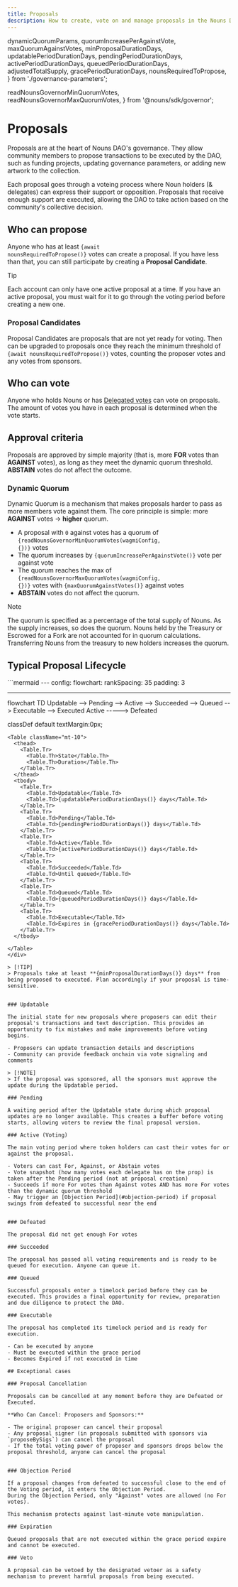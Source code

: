 ```yaml
---
title: Proposals
description: How to create, vote on and manage proposals in the Nouns DAO.
---
```


  dynamicQuorumParams,
  quorumIncreasePerAgainstVote,
  maxQuorumAgainstVotes,
  minProposalDurationDays,
  updatablePeriodDurationDays,
  pendingPeriodDurationDays,
  activePeriodDurationDays,
  queuedPeriodDurationDays,
  adjustedTotalSupply,
  gracePeriodDurationDays,
  nounsRequiredToPropose,
} from './governance-parameters';


  readNounsGovernorMinQuorumVotes,
  readNounsGovernorMaxQuorumVotes,
} from '@nouns/sdk/governor';


# Proposals

Proposals are at the heart of Nouns DAO's governance. They allow community members to propose transactions to be executed by the DAO, such as funding projects, updating governance parameters, or adding new artwork to the collection.

Each proposal goes through a voteing process where Noun holders (& delegates) can express their support or opposition. Proposals that receive enough support are executed, allowing the DAO to take action based on the community's collective decision.

## Who can propose

Anyone who has at least <code className="nextra-code">{await nounsRequiredToPropose()}</code> votes can create a proposal.
If you have less than that, you can still participate by creating a **Proposal Candidate**.

> [!TIP]
> Each account can only have one active proposal at a time. If you have an active proposal, you must wait for it to go through the voting period before creating a new one.


### Proposal Candidates

Proposal Candidates are proposals that are not yet ready for voting. Then can be upgraded to proposals once they reach the minimum threshold of <code className="nextra-code">{await nounsRequiredToPropose()}</code> votes, counting the proposer votes and any votes from sponsors.

## Who can vote

Anyone who holds Nouns or has [Delegated votes](/governance/delegation) can vote on proposals.
The amount of votes you have in each proposal is determined when the vote starts.

## Approval criteria

Proposals are approved by simple majority (that is, more **FOR** votes than **AGAINST** votes), as long as they meet the dynamic quorum threshold. **ABSTAIN** votes do not affect the outcome. 

### Dynamic Quorum

Dynamic Quorum is a mechanism that makes proposals harder to pass as more members vote against them. The core principle is simple: more **AGAINST** votes → **higher** quorum.

- A proposal with `0` against votes has a quorum of <code className="nextra-code">{readNounsGovernorMinQuorumVotes(wagmiConfig, {})}</code> votes
- The quorum increases by <code className="nextra-code">{quorumIncreasePerAgainstVote()}</code> vote per against vote
- The quorum reaches the max of <code className="nextra-code">{readNounsGovernorMaxQuorumVotes(wagmiConfig, {})}</code> votes with <code className="nextra-code">{maxQuorumAgainstVotes()}</code> against votes
- **ABSTAIN** votes do not affect the quorum.

> [!NOTE]
> The quorum is specified as a percentage of the total supply of Nouns. As the supply increases, so does the quorum.
> Nouns held by the Treasury or Escrowed for a Fork are not accounted for in quorum calculations. Transferring Nouns from the treasury to new holders increases the quorum.

## Typical Proposal Lifecycle

<div className="flex flex-wrap gap-6 items-center justify-evenly"> 
```mermaid
---
config:
   flowchart:
      rankSpacing: 35
      padding: 3

---

flowchart TD
Updatable --> Pending --> Active --> Succeeded --> Queued --> Executable --> Executed
Active -----> Defeated

classDef default textMargin:0px;

```
<Table className="mt-10">
  <thead>
    <Table.Tr>
      <Table.Th>State</Table.Th>
      <Table.Th>Duration</Table.Th>
    </Table.Tr>
  </thead>
  <tbody>
    <Table.Tr>
      <Table.Td>Updatable</Table.Td>
      <Table.Td>{updatablePeriodDurationDays()} days</Table.Td>
    </Table.Tr>
    <Table.Tr>
      <Table.Td>Pending</Table.Td>
      <Table.Td>{pendingPeriodDurationDays()} days</Table.Td>
    </Table.Tr>
    <Table.Tr>
      <Table.Td>Active</Table.Td>
      <Table.Td>{activePeriodDurationDays()} days</Table.Td>
    </Table.Tr>
    <Table.Tr>
      <Table.Td>Succeeded</Table.Td>
      <Table.Td>Until queued</Table.Td>
    </Table.Tr>
    <Table.Tr>
      <Table.Td>Queued</Table.Td>
      <Table.Td>{queuedPeriodDurationDays()} days</Table.Td>
    </Table.Tr>
    <Table.Tr>
      <Table.Td>Executable</Table.Td>
      <Table.Td>Expires in {gracePeriodDurationDays()} days</Table.Td>
    </Table.Tr>
  </tbody>

</Table>
</div>

> [!TIP]
> Proposals take at least **{minProposalDurationDays()} days** from being proposed to executed. Plan accordingly if your proposal is time-sensitive.


### Updatable

The initial state for new proposals where proposers can edit their proposal's transactions and text description. This provides an opportunity to fix mistakes and make improvements before voting begins.

- Proposers can update transaction details and descriptions
- Community can provide feedback onchain via vote signaling and comments

> [!NOTE]
> If the proposal was sponsored, all the sponsors must approve the update during the Updatable period.

### Pending

A waiting period after the Updatable state during which proposal updates are no longer available. This creates a buffer before voting starts, allowing voters to review the final proposal version.

### Active (Voting)

The main voting period where token holders can cast their votes for or against the proposal.

- Voters can cast For, Against, or Abstain votes
- Vote snapshot (how many votes each delegate has on the prop) is taken after the Pending period (not at proposal creation)
- Succeeds if more For votes than Against votes AND has more For votes than the dynamic quorum threshold
- May trigger an [Objection Period](#objection-period) if proposal swings from defeated to successful near the end


### Defeated

The proposal did not get enough For votes

### Succeeded

The proposal has passed all voting requirements and is ready to be queued for execution. Anyone can queue it.

### Queued

Successful proposals enter a timelock period before they can be executed. This provides a final opportunity for review, preparation and due diligence to protect the DAO.

### Executable

The proposal has completed its timelock period and is ready for execution.

- Can be executed by anyone
- Must be executed within the grace period
- Becomes Expired if not executed in time

## Exceptional cases

### Proposal Cancellation

Proposals can be cancelled at any moment before they are Defeated or Executed.

**Who Can Cancel: Proposers and Sponsors:**

- The original proposer can cancel their proposal
- Any proposal signer (in proposals submitted with sponsors via `proposeBySigs`) can cancel the proposal
- If the total voting power of proposer and sponsors drops below the proposal threshold, anyone can cancel the proposal


### Objection Period

If a proposal changes from defeated to successful close to the end of the Voting period, it enters the Objection Period.
During the Objection Period, only "Against" votes are allowed (no For votes).

This mechanism protects against last-minute vote manipulation.

### Expiration

Queued proposals that are not executed within the grace period expire and cannot be executed.

### Veto

A proposal can be vetoed by the designated vetoer as a safety mechanism to prevent harmful proposals from being executed.
